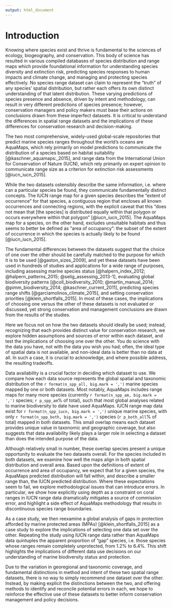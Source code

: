```yaml
---
output: html_document
---
```


<!--
The introduction should:
  Provide background that puts the manuscript into context and allows readers outside the field to understand the purpose and significance of the study
  Define the problem addressed and why it is important
  Include a brief review of the key literature
  Note any relevant controversies or disagreements in the field
  Conclude with a brief statement of the overall aim of the work and a comment about whether that aim was achieved
-->

# Introduction

Knowing where species exist and thrive is fundamental to the sciences of ecology, biogeography, and conservation.  This body of science has resulted in various compiled databases of species distribution and range maps which provide foundational information for understanding species diversity and extinction risk, predicting species responses to human impacts and climate change, and managing and protecting species effectively.  No species range dataset can claim to represent the "truth" of any species' spatial distribution, but rather each offers its own distinct understanding of that latent distribution.  These varying predictions of species presence and absence, driven by intent and methodology, can result in very different predictions of species presence; however, conservation managers and policy makers must base their actions on conclusions drawn from these imperfect datasets.  It is critical to understand the differences in spatial range datasets and the implications of these differences for conservation research and decision-making.

The two most comprehensive, widely-used global-scale repositories that predict marine species ranges throughout the world's oceans are AquaMaps, which rely primarily on model predictions to communicate the distribution of a species based on habitat suitability [@kaschner_aquamaps:_2015], and range data from the International Union for Conservation of Nature (IUCN), which rely primarily on expert opinion to communicate range size as a criterion for extinction risk assessments [@iucn_iucn_2015]. 

While the two datasets ostensibly describe the same information, i.e. where can a particular species be found, they communicate fundamentally distinct concepts.  The IUCN range map for a given species describes the "extent of occurrence" for that species, a contiguous region that encloses all known occurrences and connecting regions, with the explicit caveat that this "does not mean that [the species] is distributed equally within that polygon or occurs everywhere within that polygon" [@iucn_iucn_2015].  The AquaMaps map for a species, on the other hand, excludes unsuitable habitats and thus seems to better be defined as "area of occupancy": the subset of the extent of occurrence in which the species is actually likely to be found [@iucn_iucn_2015].  <!--The distinctions between extent of occurrence and area of occupancy, including methodology, limitations, and intended purpose, are well documented [@rondinini_tradeoffs_2006; @gaston_sizes_2009]. ___include table for more details?___ -->

<!--
_Uncertainties inherent in method and intent inevitably drive differences in the range predictions made by each dataset: extent of occurrence range data such as IUCN range maps will inevitably introduce commission errors (inaccurate indication of presence), while species distribution models such as AquaMaps are expected to introduce fewer commission errors at the expense of more omission errors (inaccurate indications of absence) [@rondinini_tradeoffs_2006].  Each type of error bears different implications for conservation goals: commission errors can result in prioritizing areas not relevant to conservation goals, while omission errors may result in protected area networks that fail to include important habitat and range [@rondinini_tradeoffs_2006; @jetz_ecological_2008]._ 

| ... | Extent of Occurrence | Area of Occupancy |
|:--- |:-----                |:------            |
| Definition | Extent of occurrence is defined as the area contained within the shortest continuous imaginary boundary which can be drawn to encompass all the known, inferred or projected sites of present occurrence of a taxon, excluding cases of vagrancy (see Figure 2). This measure may exclude discontinuities or disjunctions within the overall distributions of taxa (e.g. large areas of obviously unsuitable habitat) (but see 'area of occupancy', point 10 below). [@iucn] | Area of occupancy is defined as the area within its 'extent of occurrence' (see point 9 above) which is occupied by a taxon, excluding cases of vagrancy. The measure reflects the fact that a taxon will not usually occur throughout the area of its extent of occurrence, which may contain unsuitable or unoccupied habitats. [@iucn] |
| Purpose | 
| 
-->

<!--
_paragraph describing IUCN and AM as extent of occurrence and area of occupancy respectively, with basic defs and implication that AM will generally be smaller than IUCN; possibly refer to Table S1 for defs and details?_ _one reference: http://www.biodiversitya-z.org/content/species-extent-of-occurrence-eoo "The intent behind this parameter is to measure the degree to which risks from threatening factors are spread spatially across the taxon’s geographical distribution. It is not intended to be an estimate of the amount of occupied or potential habitat, or a general measure of the taxon’s range" and http://www.biodiversitya-z.org/content/species-area-of-occupancy-aoo "The measure reflects the fact that a taxon will not usually occur throughout the area of its extent of occurrence, which may, for example, contain unsuitable habitats"_
-->

The fundamental differences between the datasets suggest that the choice of one over the other should be carefully matched to the purpose for which it is to be used [@gaston_sizes_2009], and yet these datasets have been used in hundreds of studies and applications for a wide range of purposes, including assessing marine species status [@halpern_index_2012; @halpern_patterns_2015; @selig_assessing_2013-1], evaluating global biodiversity patterns [@coll_biodiversity_2010; @martin_manual_2014; @pimm_biodiversity_2014; @kaschner_current_2011], predicting species range shifts [@garciamolinos_climate_2015], and setting conservation priorities [@klein_shortfalls_2015].  In most of these cases, the implications of choosing one versus the other of these datasets is not evaluated or discussed, yet strong conservation and management conclusions are drawn from the results of the studies.

Here we focus not on how the two datasets should ideally be used; instead, recognizing that each provides distinct value for conservation research, we explore hidden assumptions and sources of error within each dataset, and test the implications of choosing one over the other.  You do science with the data you have, not with the data you wish you had; often, the ideal type of spatial data is not available, and non-ideal data is better than no data at all.  In such a case, it is crucial to acknowledge, and where possible address, the resulting tradeoffs.

Data availability is a crucial factor in deciding which dataset to use.  We compare how each data source represents the global spatial and taxonomic distribution of the `r format(n_spp_all, big.mark = ',')` marine species mapped by one or both datasets.  Most notably, AquaMaps includes range maps for many more species (currently `r format(n_spp_am, big.mark = ',')` species; `r p_spp_am`% of total), such that most global analyses related to marine biodiversity to date have used AquaMaps.  IUCN range map data exist for `r format(n_spp_iucn, big.mark = ',')` unique marine species, with only `r format(n_spp_both, big.mark = ',')` species (`r p_both_all`% of total) mapped in both datasets.  This small overlap means each dataset provides unique value in taxonomic and geographic coverage, but also suggests that data availability likely plays a larger role in selecting a dataset than does the intended purpose of the data.

Although relatively small in number, these overlap species present a unique opportunity to evaluate the two datasets overall.  For the species included in both datasets, we examine how well the maps align in both spatial distribution and overall area.  Based upon the definitions of extent of occurrence and area of occupancy, we expect that for a given species, the AquaMaps predicted distribution will fall within, and describe a smaller range than, the IUCN predicted distribution.  Where these expectations seem to fail, we explore methodological issues that can introduce errors.  In particular, we show how explicitly using depth as a constraint on coral ranges in IUCN range data dramatically mitigates a source of commission error, and highlight a side effect of AquaMaps methodology that results in discontinuous species range boundaries.

<!--As understanding of a given species improves, we expect that range maps, regardless of method, would more closely approach the true distribution in predicting species presence and absence.  Close alignment between two independent range maps can therefore indicate higher confidence in species presence or absence than a single map.-->  

<!--
We then reexamine two recent marine biodiversity studies - an assessment of the status of global biodiversity within the Ocean Health Index (OHI) [@halpern_index_2012; @halpern_patterns_2015] and a global analysis of gaps in protection afforded by marine protected areas (MPAs) [@klein_shortfalls_2015] - as case studies to explore the implications of prioritizing one data set over the other.  The results highlight possible consequences of different data use decisions on our understanding of marine biodiversity status and protection.  
-->

As a case study, we then reexamine a global analysis of gaps in protection afforded by marine protected areas (MPAs) [@klein_shortfalls_2015] as a case study to explore the implications of selecting one data set over the other.  Repeating the study using IUCN range data rather than AquaMaps data quintuples the apparent proportion of "gap" species, i.e. those species whose ranges remain completely unprotected, from 1.2% to 6.4%.  This shift highlights the implications of different data use decisions on our understanding of marine biodiversity status and protection.  

Due to the variation in georegional and taxonomic coverage, and fundamental distinctions in method and intent of these two spatial range datasets, there is no way to simply recommend one dataset over the other.  <!--Instead, we recommend simple methods to account for incidence of errors in each dataset, accounting for and reconciling differences in species range predictions to better inform conservation management and policy decisions.-->  Instead, by making explicit the distinctions between the two, and offering methods to identify and reconcile potential errors in each, we hope to reinforce the effective use of these datasets to better inform conservation management and policy decisions.
